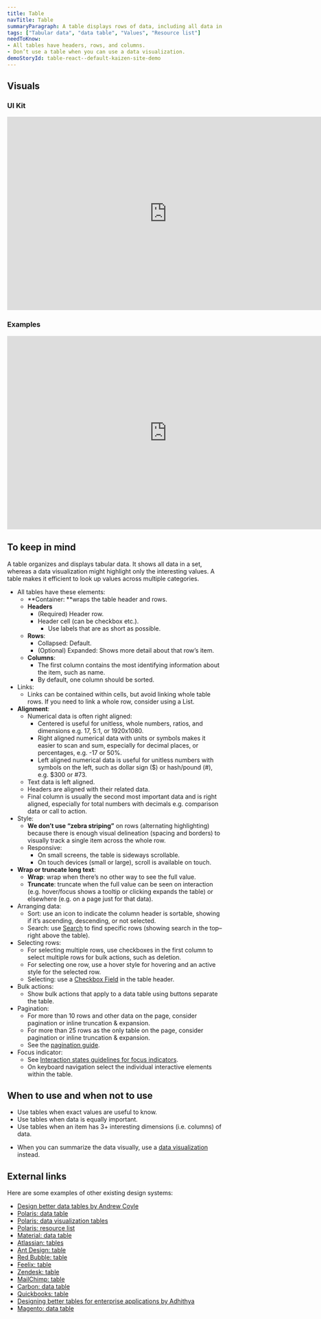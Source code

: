 ```yaml
---
title: Table
navTitle: Table
summaryParagraph: A table displays rows of data, including all data in a set, making it efficient to look up values.
tags: ["Tabular data", "data table", "Values", "Resource list"]
needToKnow:
- All tables have headers, rows, and columns.
- Don’t use a table when you can use a data visualization.
demoStoryId: table-react--default-kaizen-site-demo
---
```



## Visuals

### UI Kit

<iframe style="border: none;" width="744" height="450" src="https://www.figma.com/embed?embed_host=share&url=https%3A%2F%2Fwww.figma.com%2Ffile%2FeZKEE5kXbEMY3lx84oz8iN%2F%25E2%259D%25A4%25EF%25B8%258F-UI-Kit-Heart%3Fnode-id%3D1929%253A28358" allowfullscreen></iframe>

### Examples

<iframe style="border: none;" width="744" height="450" src="https://www.figma.com/embed?embed_host=share&url=https%3A%2F%2Fwww.figma.com%2Ffile%2Fe3TyAOZKfLg9cA01Iy1Mgm%2FKaizen-Site-embed%3Fnode-id%3D1412%253A385" allowfullscreen></iframe>

## To keep in mind

A table organizes and displays tabular data. It shows all data in a set, whereas a data visualization might highlight only the interesting values. A table makes it efficient to look up values across multiple categories.

*   All tables have these elements:
    *   **Container: **wraps the table header and rows.
    *   **Headers**
        *   (Required) Header row.
        *   Header cell (can be checkbox etc.).
            *   Use labels that are as short as possible.
    *   **Rows**:
        *   Collapsed: Default.
        *   (Optional) Expanded: Shows more detail about that row’s item.
    *   **Columns**:
        *   The first column contains the most identifying information about the item, such as name.
        *   By default, one column should be sorted.
*   Links:
    *   Links can be contained within cells, but avoid linking whole table rows. If you need to link a whole row, consider using a List.
*   **Alignment**:
    *   Numerical data is often right aligned:
        *   Centered is useful for unitless, whole numbers, ratios, and dimensions e.g. 17, 5:1, or 1920x1080.
        *   Right aligned numerical data with units or symbols makes it easier to scan and sum, especially for decimal places, or percentages, e.g. -17 or 50%.
        *   Left aligned numerical data is useful for unitless numbers with symbols on the left, such as dollar sign ($) or hash/pound (#), e.g. $300 or #73.
    *   Text data is left aligned.
    *   Headers are aligned with their related data.
    *   Final column is usually the second most important data and is right aligned, especially for total numbers with decimals e.g. comparison data or call to action.
*   Style:
    *   **We don’t use “zebra striping”** on rows (alternating highlighting) because there is enough visual delineation (spacing and borders) to visually track a single item across the whole row.
    *   Responsive:
        *   On small screens, the table is sideways scrollable.
        *   On touch devices (small or large), scroll is available on touch.
*   **Wrap or truncate long text**:
    *   **Wrap**: wrap when there’s no other way to see the full value.
    *   **Truncate**: truncate when the full value can be seen on interaction (e.g. hover/focus shows a tooltip or clicking expands the table) or elsewhere (e.g. on a page just for that data).
*   Arranging data:
    *   Sort: use an icon to indicate the column header is sortable, showing if it’s ascending, descending, or not selected.
    *   Search: use [Search](/components/search-field) to find specific rows (showing search in the top–right above the table).
*   Selecting rows:
    *   For selecting multiple rows, use checkboxes in the first column to select multiple rows for bulk actions, such as deletion.
    *   For selecting one row, use a hover style for hovering and an active style for the selected row.
    *   Selecting: use a [Checkbox Field](/components/checkbox-field) in the table header.
*   Bulk actions:
    *   Show bulk actions that apply to a data table using buttons separate the table.
*   Pagination:
    *   For more than 10 rows and other data on the page, consider pagination or inline truncation & expansion.
    *   For more than 25 rows as the only table on the page, consider pagination or inline truncation & expansion.
    *   See the [pagination guide](https://cultureamp.design/components/pagination/).
*   Focus indicator:
    *   See [Interaction states guidelines for focus indicators](/guidelines/interaction-states#focus-indicator).
    *   On keyboard navigation select the individual interactive elements within the table.


## When to use and when not to use

<WhenToUseAndWhenNotToUse>
<WhenToUse>

*   Use tables when exact values are useful to know.
*   Use tables when data is equally important.
*   Use tables when an item has 3+ interesting dimensions (i.e. columns) of data.

</WhenToUse>
<WhenNotToUse>

*   When you can summarize the data visually, use a [data visualization](/guidelines/data-visualization) instead.

</WhenNotToUse>
</WhenToUseAndWhenNotToUse>

## External links

Here are some examples of other existing design systems:

- [Design better data tables by Andrew Coyle](https://uxdesign.cc/design-better-data-tables-4ecc99d23356)
- [Polaris: data table](https://polaris.shopify.com/components/lists-and-tables/data-table)
- [Polaris: data visualization tables](https://polaris.shopify.com/design/data-visualizations#section-tables)
- [Polaris: resource list](https://polaris.shopify.com/components/lists-and-tables/resource-list#navigation)
- [Material: data table](https://material.io/design/components/data-tables.html)
- [Atlassian: tables](https://www.atlassian.design/guidelines/product/components/tables)
- [Ant Design: table](https://ant.design/components/table/)
- [Red Bubble: table](http://redbubble.design/components/table/examples#basic)
- [Feelix: table](https://feelix.myob.com/#/Components/Tables/Table)
- [Zendesk: table](https://garden.zendesk.com/react-components/tables/)
- [MailChimp: table](https://ux.mailchimp.com/patterns/tables)
- [Carbon: data table](https://www.carbondesignsystem.com/components/data-table/code)
- [Quickbooks: table](https://designsystem.quickbooks.com/component/tables/)
- [Designing better tables for enterprise applications by Adhithya](https://uxdesign.cc/designing-better-tables-for-enterprise-applications-f9ef545e9fbd)
- [Magento: data table](https://devdocs.magento.com/guides/v-3/pattern-library/displaying-data/datatable/datatable.html)

